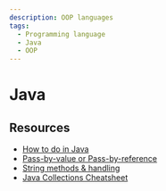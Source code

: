 ```yaml
---
description: OOP languages
tags:
  - Programming language
  - Java
  - OOP
---
```


# Java


<Introduce />
<Syntax />
<DataType />
<CodeBlock />
<ControlFlow />
<OOP />
<DataStructure />
<Optional />
<FunctionalInterface />
<Stream />

## Resources

- [How to do in Java](https://howtodoinjava.com/java)
- [Pass-by-value or Pass-by-reference](https://howtodoinjava.com/java/basics/java-is-pass-by-value-lets-see-how/)
- [String methods & handling](https://howtodoinjava.com/series/java-string)
- [Java Collections Cheatsheet](https://tusharghosh09006.medium.com/cheat-sheet-on-java-collection-709ca96edc9d)
